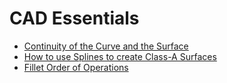 # CAD Essentials

- [Continuity of the Curve and the Surface](./cad-essentials/continuity-curve-and-surface)
- [How to use Splines to create Class-A Surfaces](./cad-essentials/how-to-use-splines-to-create-class-a-Surfaces)
- [Fillet Order of Operations](./cad-essentials/fillet-order-of-operations)
